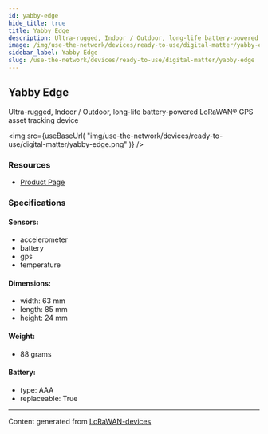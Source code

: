 ```yaml
---
id: yabby-edge
hide_title: true
title: Yabby Edge
description: Ultra-rugged, Indoor / Outdoor, long-life battery-powered LoRaWAN® GPS asset tracking device
image: /img/use-the-network/devices/ready-to-use/digital-matter/yabby-edge.png
sidebar_label: Yabby Edge
slug: /use-the-network/devices/ready-to-use/digital-matter/yabby-edge
---
```



## Yabby Edge

Ultra-rugged, Indoor / Outdoor, long-life battery-powered LoRaWAN® GPS asset tracking device

<img
src={useBaseUrl(
"img/use-the-network/devices/ready-to-use/digital-matter/yabby-edge.png"
)}
/>

### Resources

- [Product Page](https://www.digitalmatter.com/our-devices/yabby-edge)

### Specifications

#### Sensors:
- accelerometer
- battery
- gps
- temperature
#### Dimensions:
- width: 63 mm
- length: 85 mm
- height: 24 mm
#### Weight: 
- 88 grams
#### Battery: 
- type: AAA
- replaceable: True



---
Content generated from [LoRaWAN-devices](https://github.com/TheThingsNetwork/lorawan-devices)